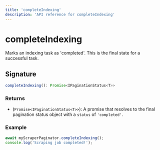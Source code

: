 ```yaml
---
title: 'completeIndexing'
description: 'API reference for completeIndexing'
---
```


# completeIndexing

Marks an indexing task as 'completed'. This is the final state for a successful task.

## Signature

```typescript
completeIndexing(): Promise<IPaginationStatus<T>>
```

### Returns

- (`Promise<IPaginationStatus<T>>`): A promise that resolves to the final pagination status object with a `status` of `'completed'`.

### Example

```typescript
await myScraperPaginator.completeIndexing();
console.log('Scraping job completed!');
```
